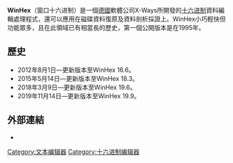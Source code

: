 {{unreferenced|time=2019-03-09T02:37:01+00:00}}
{{noteTA|G1=IT}}
{{Infobox software
| name                   = WinHex
| logo                   = 
| screenshot             = 
| caption                = 
| developer              = Stefan Fleischmann（X-Ways Software Technology AG）
| released               = 
| discontinued           = 
| programming language   = 
| operating system       = 
| language               = [[德語|德語]]、[[英語|英語]]、[[法語|法語]]、[[西班牙語|西班牙語]]、簡體中文（除幫助）
| genre                  = 
| license                = [[商業軟體|商業軟體]]
| website                = [http://x-ways.net/winhex/ WinHex官方網站]
}}
'''WinHex'''（窗口十六进制）是一個[[德國|德國]]軟體公司X-Ways所開發的[[十六进制|十六进制]]資料編輯處理程式，還可以應用在磁碟資料復原及資料剖析採證上。WinHex小巧輕快但功能眾多，且在此領域已有相當長的歷史，第一個公開版本是在1995年。

== 歷史 ==
*2012年8月1日—更新版本至WinHex 16.6。
*2015年5月14日—更新版本至WinHex 18.3。
*2018年3月9日—更新版本至WinHex 19.6。
*2019年11月14日—更新版本至WinHex 19.9。

==外部連結==
*{{官方網站|2=WinHex官方網站}}
{{Windows-software-stub}}

[[Category:文本编辑器|Category:文本编辑器]]
[[Category:十六进制编辑器|Category:十六进制编辑器]]